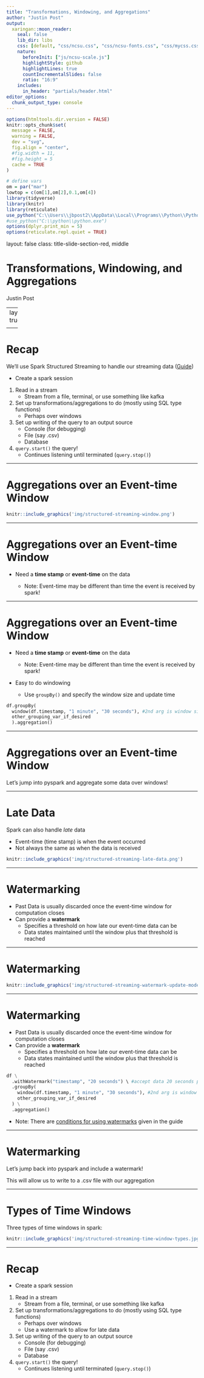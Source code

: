 ```yaml
---
title: "Transformations, Windowing, and Aggregations"
author: "Justin Post"
output:
  xaringan::moon_reader:
    seal: false
    lib_dir: libs
    css: [default, "css/ncsu.css", "css/ncsu-fonts.css", "css/mycss.css"]
    nature:
      beforeInit: ["js/ncsu-scale.js"]
      highlightStyle: github
      highlightLines: true
      countIncrementalSlides: false
      ratio: "16:9"
    includes:
      in_header: "partials/header.html"
editor_options: 
  chunk_output_type: console
---
```



```r
options(htmltools.dir.version = FALSE)
knitr::opts_chunk$set(
  message = FALSE,
  warning = FALSE,
  dev = "svg",
  fig.align = "center",
  #fig.width = 11,
  #fig.height = 5
  cache = TRUE
)

# define vars
om = par("mar")
lowtop = c(om[1],om[2],0.1,om[4])
library(tidyverse)
library(knitr)
library(reticulate)
use_python("C:\\Users\\jbpost2\\AppData\\Local\\Programs\\Python\\Python310\\python.exe")
#use_python("C:\\python\\python.exe")
options(dplyr.print_min = 5)
options(reticulate.repl.quiet = TRUE)
```



layout: false
class: title-slide-section-red, middle

# Transformations, Windowing, and Aggregations
Justin Post 

---
layout: true

<div class="my-footer"><img src="img/logo.png" style="height: 60px;"/></div> 



---

# Recap 

We'll use Spark Structured Streaming to handle our streaming data ([Guide](https://spark.apache.org/docs/latest/structured-streaming-programming-guide.html))

- Create a spark session
1. Read in a stream
    + Stream from a file, terminal, or use something like kafka
2. Set up transformations/aggregations to do (mostly using SQL type functions)
    + Perhaps over windows
3. Set up writing of the query to an output source
    + Console (for debugging)
    + File (say .csv)
    + Database
4. `query.start()` the query!  
    + Continues listening until terminated (`query.stop()`)

---

# Aggregations over an Event-time Window

```r
knitr::include_graphics('img/structured-streaming-window.png')
```


---

# Aggregations over an Event-time Window

- Need a **time stamp** or **event-time** on the data 

    + Note: Event-time may be different than time the event is received by spark!
    

---

# Aggregations over an Event-time Window

- Need a **time stamp** or **event-time** on the data 

    + Note: Event-time may be different than time the event is received by spark!

- Easy to do windowing
    + Use `groupBy()` and specify the window size and update time
    
```python
df.groupBy(
  window(df.timestamp, "1 minute", "30 seconds"), #2nd arg is window size, 3rd update time
  other_grouping_var_if_desired
  ).aggregation()
```




---

# Aggregations over an Event-time Window

Let's jump into pyspark and aggregate some data over windows!


---

# Late Data

Spark can also handle *late* data

- Event-time (time stamp) is when the event occurred
- Not always the same as when the data is received

```r
knitr::include_graphics('img/structured-streaming-late-data.png')
```

---

# Watermarking

- Past Data is usually discarded once the event-time window for computation closes 
- Can provide a **watermark**
    + Specifies a threshold on how late our event-time data can be
    + Data states maintained until the window plus that threshold is reached


---

# Watermarking 

```r
knitr::include_graphics('img/structured-streaming-watermark-update-mode.png')
```

---

# Watermarking

- Past Data is usually discarded once the event-time window for computation closes 
- Can provide a **watermark**
    + Specifies a threshold on how late our event-time data can be
    + Data states maintained until the window plus that threshold is reached

```python
df \
  .withWatermark("timestamp", "20 seconds") \ #accept data 20 seconds past the close of the window
  .groupBy(
    window(df.timestamp, "1 minute", "30 seconds"), #2nd arg is window size, 3rd update time
    other_grouping_var_if_desired
  ) \
  .aggregation()
```

- Note: There are [conditions for using watermarks](https://spark.apache.org/docs/latest/structured-streaming-programming-guide.html#creating-streaming-dataframes-and-streaming-datasets) given in the guide


---

# Watermarking

Let's jump back into pyspark and include a watermark!

This will allow us to write to a .csv file with our aggregation

<!--(now have the code that generates the file randomly pause after producing data, prior to writing the csv)-->



---

# Types of Time Windows

Three types of time windows in spark:

```r
knitr::include_graphics('img/structured-streaming-time-window-types.jpg')
```

---

# Recap


- Create a spark session
1. Read in a stream
    + Stream from a file, terminal, or use something like kafka
2. Set up transformations/aggregations to do (mostly using SQL type functions)
    + Perhaps over windows
    + Use a watermark to allow for late data
3. Set up writing of the query to an output source
    + Console (for debugging)
    + File (say .csv)
    + Database
4. `query.start()` the query!  
    + Continues listening until terminated (`query.stop()`)



